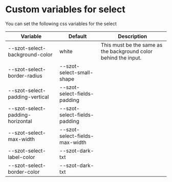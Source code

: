 
<Meta title="Components/FormFields/Select/Custom" />

# Custom variables for select

You can set the following css variables for the select

| Variable                         | Default                        | Description                                                     |
| -------------------------------- | ------------------------------ | --------------------------------------------------------------- |
| --szot-select-background-color   | white                          | This must be the same as the background color behind the input. |
| --szot-select-border-radius      | --szot-select-small-shape      |                                                                 |
| --szot-select-padding-vertical   | --szot-select-fields-padding   |                                                                 |
| --szot-select-padding-horizontal | --szot-select-fields-padding   |                                                                 |
| --szot-select-max-width          | --szot-select-fields-max-width |                                                                 |
| --szot-select-label-color        | --szot-dark-txt                |
| --szot-select-border-color       | --szot-dark-txt                |

